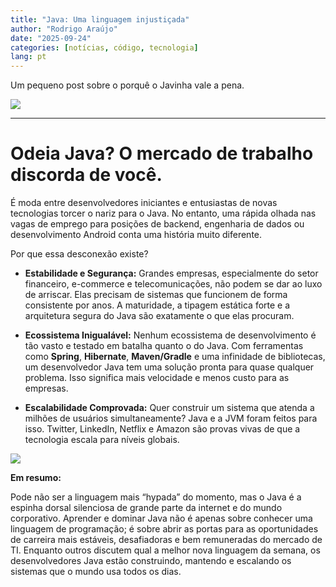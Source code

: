 ```yaml
---
title: "Java: Uma linguagem injustiçada"
author: "Rodrigo Araújo"
date: "2025-09-24"
categories: [notícias, código, tecnologia]
lang: pt
---
```


Um pequeno post sobre o porquê o Javinha vale a pena.

![](java-logo2.png)

---
# Odeia Java? O mercado de trabalho discorda de você.

É moda entre desenvolvedores iniciantes e entusiastas de novas tecnologias torcer o nariz para o Java. No entanto, uma rápida olhada nas vagas de emprego para posições de backend, engenharia de dados ou desenvolvimento Android conta uma história muito diferente.

Por que essa desconexão existe?

* **Estabilidade e Segurança:** Grandes empresas, especialmente do setor financeiro, e-commerce e telecomunicações, não podem se dar ao luxo de arriscar. Elas precisam de sistemas que funcionem de forma consistente por anos. A maturidade, a tipagem estática forte e a arquitetura segura do Java são exatamente o que elas procuram.

* **Ecossistema Inigualável:** Nenhum ecossistema de desenvolvimento é tão vasto e testado em batalha quanto o do Java. Com ferramentas como **Spring**, **Hibernate**, **Maven/Gradle** e uma infinidade de bibliotecas, um desenvolvedor Java tem uma solução pronta para quase qualquer problema. Isso significa mais velocidade e menos custo para as empresas.

* **Escalabilidade Comprovada:** Quer construir um sistema que atenda a milhões de usuários simultaneamente? Java e a JVM foram feitos para isso. Twitter, LinkedIn, Netflix e Amazon são provas vivas de que a tecnologia escala para níveis globais.

![](java-cafe.jpg)

**Em resumo:**

Pode não ser a linguagem mais "hypada" do momento, mas o Java é a espinha dorsal silenciosa de grande parte da internet e do mundo corporativo. Aprender e dominar Java não é apenas sobre conhecer uma linguagem de programação; é sobre abrir as portas para as oportunidades de carreira mais estáveis, desafiadoras e bem remuneradas do mercado de TI. Enquanto outros discutem qual a melhor nova linguagem da semana, os desenvolvedores Java estão construindo, mantendo e escalando os sistemas que o mundo usa todos os dias.
